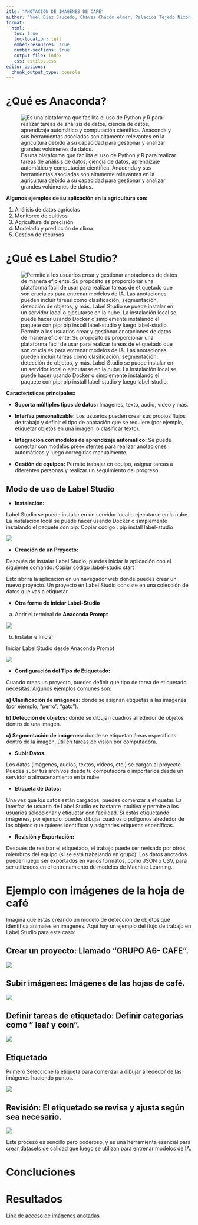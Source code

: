 ```yaml
---
itle: "ANOTACION DE IMÁGENES DE CAFÉ"
author: "Yoel Díaz Saucedo, Chávez Chacón elmer, Palacios Tejedo Nixon, Vilca Lopez Geison, Alavarado Muños Lesly, Rojas Campos Griselida."
format:
  html:
   toc: true
   toc-location: left
   embed-resources: true
   number-sections: true
   output-file: index
   css: estilos.css
editor_options: 
  chunk_output_type: console
---
```


# ¿Qué es Anaconda?

![Es una plataforma que facilita el uso de Python y R para realizar tareas de análisis de datos, ciencia de datos, aprendizaje automático y computación científica. Anaconda y sus herramientas asociadas son altamente relevantes en la agricultura debido a su capacidad para gestionar y analizar grandes volúmenes de datos.](Anaconda.jpg)

**Algunos ejemplos de su aplicación en la agricultura son:**

1.  Análisis de datos agrícolas
2.  Monitoreo de cultivos
3.  Agricultura de precisión
4.  Modelado y predicción de clima
5.  Gestión de recursos

# ¿Qué es Label Studio?

![Permite a los usuarios crear y gestionar anotaciones de datos de manera eficiente. Su propósito es proporcionar una plataforma fácil de usar para realizar tareas de etiquetado que son cruciales para entrenar modelos de IA. Las anotaciones pueden incluir tareas como clasificación, segmentación, detección de objetos, y más. Label Studio se puede instalar en un servidor local o ejecutarse en la nube. La instalación local se puede hacer usando Docker o simplemente instalando el paquete con pip: pip install label-studio y luego label-studio.](Label%20Studio.jpg)

**Características principales:**

-   **Soporta múltiples tipos de datos:** Imágenes, texto, audio, video y más.

-   **Interfaz personalizable:** Los usuarios pueden crear sus propios flujos de trabajo y definir el tipo de anotación que se requiere (por ejemplo, etiquetar objetos en una imagen, o clasificar texto).

-   **Integración con modelos de aprendizaje automático:** Se puede conectar con modelos preexistentes para realizar anotaciones automáticas y luego corregirlas manualmente.

-   **Gestión de equipos:** Permite trabajar en equipo, asignar tareas a diferentes personas y realizar un seguimiento del progreso.

## Modo de uso de Label Studio

-   **Instalación:**

Label Studio se puede instalar en un servidor local o ejecutarse en la nube. La instalación local se puede hacer usando Docker o simplemente instalando el paquete con pip: Copiar código : pip install label-studio

![](Instalar1.jpeg)

-   **Creación de un Proyecto:**

Después de instalar Label Studio, puedes iniciar la aplicación con el siguiente comando: Copiar código :label-studio start

Esto abrirá la aplicación en un navegador web donde puedes crear un nuevo proyecto. Un proyecto en Label Studio consiste en una colección de datos que vas a etiquetar.

-   **Otra forma de iniciar Label-Studio**

a)  Abrir el terminal de **Anaconda Prompt**

![](Anapro.jpg)

b)  Instalar e Iniciar

Iniciar Label Studio desde Anaconda Prompt

![](INIC.jpg)

-   **Configuración del Tipo de Etiquetado:**

Cuando creas un proyecto, puedes definir qué tipo de tarea de etiquetado necesitas. Algunos ejemplos comunes son:

**a) Clasificación de imágenes:** donde se asignan etiquetas a las imágenes (por ejemplo, "perro", "gato").

**b) Detección de objetos:** donde se dibujan cuadros alrededor de objetos dentro de una imagen.

**c) Segmentación de imágenes:** donde se etiquetan áreas específicas dentro de la imagen, útil en tareas de visión por computadora.

-   **Subir Datos:**

Los datos (imágenes, audios, textos, videos, etc.) se cargan al proyecto. Puedes subir tus archivos desde tu computadora o importarlos desde un servidor o almacenamiento en la nube.

-   **Etiqueta de Datos:**

Una vez que los datos están cargados, puedes comenzar a etiquetar. La interfaz de usuario de Label Studio es bastante intuitiva y permite a los usuarios seleccionar y etiquetar con facilidad. Si estás etiquetando imágenes, por ejemplo, puedes dibujar cuadros o polígonos alrededor de los objetos que quieres identificar y asignarles etiquetas específicas.

-   **Revisión y Exportación:**

Después de realizar el etiquetado, el trabajo puede ser revisado por otros miembros del equipo (si se está trabajando en grupo). Los datos anotados pueden luego ser exportados en varios formatos, como JSON o CSV, para ser utilizados en el entrenamiento de modelos de Machine Learning.

# Ejemplo con imágenes de la hoja de café

Imagina que estás creando un modelo de detección de objetos que identifica animales en imágenes. Aquí hay un ejemplo del flujo de trabajo en Label Studio para este caso:

## Crear un proyecto: Llamado **"GRUPO A6- CAFE".**

![](crear.jpg)

## Subir imágenes: Imágenes de las hojas de café.

![](subir.jpg)

## Definir tareas de etiquetado: Definir categorías como " leaf y coin".

![](etiquetas.jpeg)

## Etiquetado

Primero Seleccione la etiqueta para comenzar a dibujar alrededor de las imágenes haciendo puntos.

![](etic1.jpeg)

## Revisión: El etiquetado se revisa y ajusta según sea necesario.

![](revi.jpeg)

Este proceso es sencillo pero poderoso, y es una herramienta esencial para crear datasets de calidad que luego se utilizan para entrenar modelos de IA.

# Concluciones



# Resultados

[Link de acceso de imágenes anotadas](https://drive.google.com/drive/folders/1Gi1rbrD4reFgSaOc76N1cmhDN0xiSYOc?usp=sharing)
